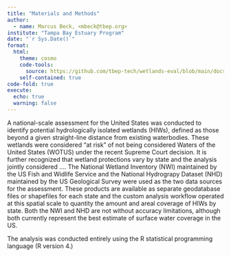 ```yaml
---
title: "Materials and Methods"
author: 
  - name: Marcus Beck, <mbeck@tbep.org>
institute: "Tampa Bay Estuary Program"
date: "`r Sys.Date()`"
format:
  html:
    theme: cosmo
    code-tools: 
      source: https://github.com/tbep-tech/wetlands-eval/blob/main/docs/methods.qmd
    self-contained: true
code-fold: true
execute:
  echo: true
  warning: false
---
```


A national-scale assessment for the United States was conducted to identify potential hydrologically isolated wetlands (HIWs), defined as those beyond a given straight-line distance from existing waterbodies.  These wetlands were considered "at risk" of not being considered Waters of the United States (WOTUS) under the recent Supreme Court decision.  It is further recognized that wetland protections vary by state and the analysis jointly considered .... The National Wetland Inventory (NWI) maintained by the US Fish and Widlife Service and the National Hydrograpy Dataset (NHD) maintained by the US Geological Survey were used as the two data sources for the assessment.  These products are available as separate geodatabase files or shapefiles for each state and the custom analysis workflow operated at this spatial scale to quantity the amount and areal coverage of HIWs by state.  Both the NWI and NHD are not without accuracy limitations, although both currently represent the best estimate of surface water coverage in the US.  

The analysis was conducted entirely using the R statistical programming language (R version 4.)



